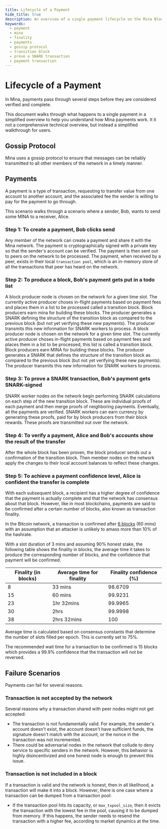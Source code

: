 ```yaml
---
title: Lifecycle of a Payment
hide_title: true
description: An overview of a single payment lifecycle on the Mina Blockchain. In Mina, payments pass through several steps before they are verified and complete.
keywords:
  - payment
  - mina
  - finality
  - payments
  - gossip protocol
  - transition block
  - prove a SNARK transaction
  - payment transaction
---
```


# Lifecycle of a Payment

In Mina, payments pass through several steps before they are considered verified and complete.

This document walks through what happens to a single payment in a simplified overview to help you understand how Mina payments work. It it not a comprehensive technical overview, but instead a simplified walkthrough for users.

## Gossip Protocol

Mina uses a gossip protocol to ensure that messages can be reliably transmitted to all other members of the network in a timely manner.

## Payments

A payment is a type of transaction, requesting to transfer value from one account to another account, and the associated fee the sender is willing to pay for the payment to go through.

This scenario walks through a scenario where a sender, Bob, wants to send some MINA to a receiver, Alice.

### Step 1: To create a payment, Bob clicks send

Any member of the network can create a payment and share it with the Mina network. The payment is cryptographically signed with a private key so that the sender's account can be verified. The payment is then sent out to peers on the network to be processed. The payment, when received by a peer, exists in their local `transaction pool`, which is an in-memory store of all the transactions that peer has heard on the network.

### Step 2: To produce a block, Bob's payment gets put in a todo list

A block producer node is chosen on the network for a given time slot. The currently active producer choses in-flight payments based on payment fees and places them in a list to be processed called a transition block. Block producers earn mina for building these blocks. The producer generates a SNARK defining the structure of the transition block as compared to the previous block (but not yet verifying these new payments). The producer transmits this new information for SNARK workers to process.
A block producer node is chosen on the network for a given time slot. The currently active producer choses in-flight payments based on payment fees and places them in a list to be processed, this list is called a transition block. Block producers earn MINA for building these blocks. The producer generates a SNARK that defines the structure of the transition block as compared to the previous block (but not yet verifying these new payments). The producer transmits this new information for SNARK workers to process.

### Step 3: To prove a SNARK transaction, Bob's payment gets SNARK-signed

SNARK worker nodes on the network begin performing SNARK calculations on each step of the new transition block. These are individual proofs of each payment and then merge proofs of neighboring payments. Eventually, all the payments are verified. SNARK workers can earn currency by generating these proofs, paid for by block producers from their block rewards. These proofs are transmitted out over the network.

### Step 4: To verify a payment, Alice and Bob's accounts show the result of the transfer

After the whole block has been proven, the block producer sends out a confirmation of the transition block. Then member nodes on the network apply the changes to their local account balances to reflect these changes.

### Step 5: To achieve a payment confidence level, Alice is confident the transfer is complete

With each subsequent block, a recipient has a higher degree of confidence that the payment is actually complete and that the network has consensus about that block. However, like in most blockchains, payments are said to be confirmed after a certain number of blocks, also known as transaction finality.

In the Bitcoin network, a transaction is confirmed after [6 blocks](https://en.bitcoin.it/wiki/Confirmation) (60 mins) with an assumption that an attacker is unlikely to amass more than 10% of the hashrate.

With a slot duration of 3 mins and assuming 90% honest stake, the following table shows the finality in blocks, the average time it takes to produce the corresponding number of blocks, and the confidence that payment will be confirmed.

| Finality (in blocks) | Average time for finality | Finality confidence (%) |
| -------------------- | ------------------------- | ----------------------- |
| 8                    | 33 mins                   | 98.6709                 |
| 15                   | 60 mins                   | 99.9231                 |
| 23                   | 1hr 32mins                | 99.9965                 |
| 30                   | 2hrs                      | 99.9998                 |
| 38                   | 2hrs 32mins               | 100                     |

Average time is calculated based on consensus constants that determine the number of slots filled per epoch. This is currently set to 75%.

The recommended wait time for a transaction to be confirmed is 15 blocks which provides a 99.9% confidence that the transaction will not be reversed.

## Failure Scenarios

Payments can fail for several reasons.

### Transaction is not accepted by the network

Several reasons why a transaction shared with peer nodes might not get accepted:

- The transaction is not fundamentally valid. For example, the sender's account doesn't exist, the account doesn't have sufficient funds, the signature doesn't match with the account, or the nonce in the transaction was not incremented.
- There could be adversarial nodes in the network that collude to deny service to specific senders in the network. However, this behavior is highly disincentivized and one honest node is enough to prevent this issue.

### Transaction is not included in a block

If a transaction is valid and the network is honest, then in all likelihood, a transaction will make it into a block. However, there is one case where a transaction can be dumped from a transaction pool:

- If the transaction pool hits its capacity, or `max_txpool_size`, then it evicts the transaction with the lowest fee in the pool, causing it to be dumped from memory. If this happens, the sender needs to resend the transaction with a higher fee, according to market dynamics at the time.
